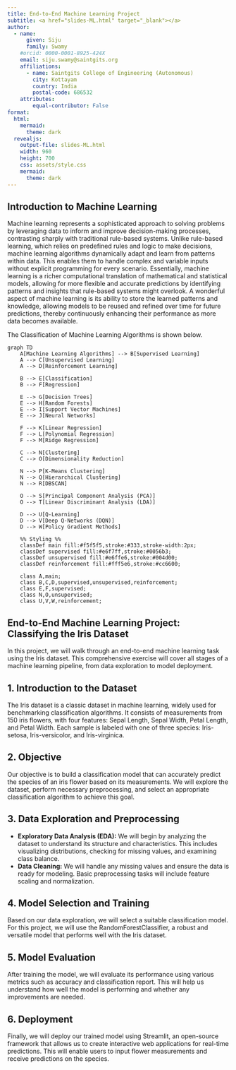 ```yaml
---
title: End-to-End Machine Learning Project
subtitle: <a href="slides-ML.html" target="_blank"></a>
author: 
  - name:
      given: Siju
      family: Swamy
    #orcid: 0000-0001-8925-424X
    email: siju.swamy@saintgits.org
    affiliations:
      - name: Saintgits College of Engineering (Autonomous)
        city: Kottayam
        country: India
        postal-code: 686532
    attributes:
        equal-contributor: False
format:
  html:
    mermaid:
      theme: dark
  revealjs:
    output-file: slides-ML.html
    width: 960
    height: 700
    css: assets/style.css
    mermaid:
      theme: dark
---
```


:::: {.content-hidden when-format="revealjs"}
## Introduction to Machine Learning

Machine learning represents a sophisticated approach to solving problems by leveraging data to inform and improve decision-making processes, contrasting sharply with traditional rule-based systems. Unlike rule-based learning, which relies on predefined rules and logic to make decisions, machine learning algorithms dynamically adapt and learn from patterns within data. This enables them to handle complex and variable inputs without explicit programming for every scenario. Essentially, machine learning is a richer computational translation of mathematical and statistical models, allowing for more flexible and accurate predictions by identifying patterns and insights that rule-based systems might overlook. A wonderful aspect of machine learning is its ability to store the learned patterns and knowledge, allowing models to be reused and refined over time for future predictions, thereby continuously enhancing their performance as more data becomes available.

The Classification of Machine Learning Algorithms is shown below.

```mermaid
graph TD
    A[Machine Learning Algorithms] --> B[Supervised Learning]
    A --> C[Unsupervised Learning]
    A --> D[Reinforcement Learning]

    B --> E[Classification]
    B --> F[Regression]

    E --> G[Decision Trees]
    E --> H[Random Forests]
    E --> I[Support Vector Machines]
    E --> J[Neural Networks]

    F --> K[Linear Regression]
    F --> L[Polynomial Regression]
    F --> M[Ridge Regression]

    C --> N[Clustering]
    C --> O[Dimensionality Reduction]

    N --> P[K-Means Clustering]
    N --> Q[Hierarchical Clustering]
    N --> R[DBSCAN]

    O --> S[Principal Component Analysis (PCA)]
    O --> T[Linear Discriminant Analysis (LDA)]

    D --> U[Q-Learning]
    D --> V[Deep Q-Networks (DQN)]
    D --> W[Policy Gradient Methods]

    %% Styling %%
    classDef main fill:#f5f5f5,stroke:#333,stroke-width:2px;
    classDef supervised fill:#e6f7ff,stroke:#0056b3;
    classDef unsupervised fill:#e6ffe6,stroke:#004d00;
    classDef reinforcement fill:#fff5e6,stroke:#cc6600;

    class A,main;
    class B,C,D,supervised,unsupervised,reinforcement;
    class E,F,supervised;
    class N,O,unsupervised;
    class U,V,W,reinforcement;
```
::::


:::: {.content-hidden when-format="revealjs"}
:::{note}

:::
::::

## End-to-End Machine Learning Project: Classifying the Iris Dataset

In this project, we will walk through an end-to-end machine learning task using the Iris dataset. This comprehensive exercise will cover all stages of a machine learning pipeline, from data exploration to model deployment.

## 1. Introduction to the Dataset
The Iris dataset is a classic dataset in machine learning, widely used for benchmarking classification algorithms. It consists of measurements from 150 iris flowers, with four features: Sepal Length, Sepal Width, Petal Length, and Petal Width. Each sample is labeled with one of three species: Iris-setosa, Iris-versicolor, and Iris-virginica.

## 2. Objective

Our objective is to build a classification model that can accurately predict the species of an iris flower based on its measurements. We will explore the dataset, perform necessary preprocessing, and select an appropriate classification algorithm to achieve this goal.

## 3. Data Exploration and Preprocessing

- **Exploratory Data Analysis (EDA):** We will begin by analyzing the dataset to understand its structure and characteristics. This includes visualizing distributions, checking for missing values, and examining class balance.
- **Data Cleaning:** We will handle any missing values and ensure the data is ready for modeling. Basic preprocessing tasks will include feature scaling and normalization.

## 4. Model Selection and Training

Based on our data exploration, we will select a suitable classification model. For this project, we will use the RandomForestClassifier, a robust and versatile model that performs well with the Iris dataset.

## 5. Model Evaluation
After training the model, we will evaluate its performance using various metrics such as accuracy and classification report. This will help us understand how well the model is performing and whether any improvements are needed.

## 6. Deployment
Finally, we will deploy our trained model using Streamlit, an open-source framework that allows us to create interactive web applications for real-time predictions. This will enable users to input flower measurements and receive predictions on the species.


